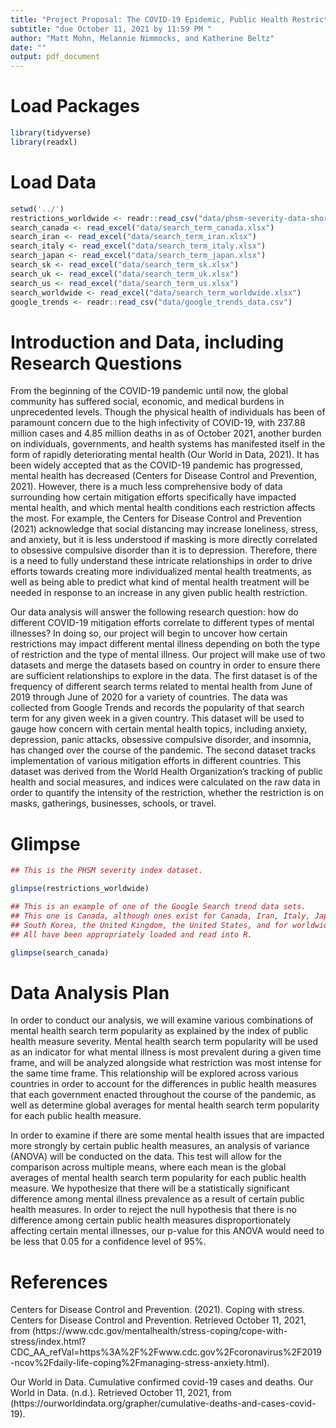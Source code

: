```yaml
---
title: "Project Proposal: The COVID-19 Epidemic, Public Health Restrictions, and Mental Health"
subtitle: "due October 11, 2021 by 11:59 PM "
author: "Matt Mohn, Melannie Nimmocks, and Katherine Beltz"
date: ""
output: pdf_document
---
```


# Load Packages

```r
library(tidyverse) 
library(readxl)
``` 

# Load Data
```r
setwd('../')
restrictions_worldwide <- readr::read_csv("data/phsm-severity-data-short.csv")
search_canada <- read_excel("data/search_term_canada.xlsx")
search_iran <- read_excel("data/search_term_iran.xlsx")
search_italy <- read_excel("data/search_term_italy.xlsx")
search_japan <- read_excel("data/search_term_japan.xlsx")
search_sk <- read_excel("data/search_term_sk.xlsx")
search_uk <- read_excel("data/search_term_uk.xlsx")
search_us <- read_excel("data/search_term_us.xlsx")
search_worldwide <- read_excel("data/search_term_worldwide.xlsx")
google_trends <- readr::read_csv("data/google_trends_data.csv")


```

# Introduction and Data, including Research Questions


  From the beginning of the COVID-19 pandemic until now, the global community has suffered social, economic, and medical burdens in unprecedented levels. Though the physical health of individuals has been of paramount concern due to the high infectivity of COVID-19, with 237.88 million cases and 4.85 million deaths in as of October 2021, another burden on individuals, governments, and health systems has manifested itself in the form of rapidly deteriorating mental health (Our World in Data, 2021). It has been widely accepted that as the COVID-19 pandemic has progressed, mental health has decreased (Centers for Disease Control and Prevention, 2021). However, there is a much less comprehensive body of data surrounding how certain mitigation efforts specifically have impacted mental health, and which mental health conditions each restriction affects the most. For example, the Centers for Disease Control and Prevention (2021) acknowledge that social distancing may increase loneliness, stress, and anxiety, but it is less understood if masking is more directly correlated to obsessive compulsive disorder than it is to depression. Therefore, there is a need to fully understand these intricate relationships in order to drive efforts towards creating more individualized mental health treatments, as well as being able to predict what kind of mental health treatment will be needed in response to an increase in any given public health restriction.

  Our data analysis will answer the following research question: how do different COVID-19 mitigation efforts correlate to different types of mental illnesses? In doing so, our project will begin to uncover how certain restrictions may impact different mental illness depending on both the type of restriction and the type of mental illness. Our project will make use of two datasets and merge the datasets based on country in order to ensure there are sufficient relationships to explore in the data. The first dataset is of the frequency of different search terms related to mental health from June of 2019 through June of 2020 for a variety of countries. The data was collected from Google Trends and records the popularity of that search term for any given week in a given country. This dataset will be used to gauge how concern with certain mental health topics, including anxiety, depression, panic attacks, obsessive compulsive disorder, and insomnia, has changed over the course of the pandemic. The second dataset tracks implementation of various mitigation efforts in different countries. This dataset was derived from the World Health Organization’s tracking of public health and social measures, and indices were calculated on the raw data in order to quantify the intensity of the restriction, whether the restriction is on masks, gatherings, businesses, schools, or travel. 


# Glimpse

```r

## This is the PHSM severity index dataset.

glimpse(restrictions_worldwide)

## This is an example of one of the Google Search trend data sets.
## This one is Canada, although ones exist for Canada, Iran, Italy, Japan, 
## South Korea, the United Kingdom, the United States, and for worldwide results.
## All have been appropriately loaded and read into R.

glimpse(search_canada)


```

# Data Analysis Plan

In order to conduct our analysis, we will examine various combinations of mental health search term popularity as explained by the index of public health measure severity. Mental health search term popularity will be used as an indicator for what mental illness is most prevalent during a given time frame, and will be analyzed alongside what restriction was most intense for the same time frame. This relationship will be explored across various countries in order to account for the differences in public health measures that each government enacted throughout the course of the pandemic, as well as determine global averages for mental health search term popularity for each public health measure. 


In order to examine if there are some mental health issues that are impacted more strongly by certain public health measures, an analysis of variance (ANOVA) will be conducted on the data. This test will allow for the comparison across multiple means, where each mean is the global averages of mental health search term popularity for each public health measure. We hypothesize that there will be a statistically significant difference among mental illness prevalence as a result of certain public health measures. In order to reject the null hypothesis that there is no difference among certain public health measures disproportionately affecting certain mental illnesses, our p-value for this ANOVA would need to be less that 0.05 for a confidence level of 95%.


# References

Centers for Disease Control and Prevention. (2021). Coping with stress. Centers for Disease 
Control and Prevention. Retrieved October 11, 2021, from (https://www.cdc.gov/mentalhealth/stress-coping/cope-with-stress/index.html?CDC_AA_refVal=https%3A%2F%2Fwww.cdc.gov%2Fcoronavirus%2F2019-ncov%2Fdaily-life-coping%2Fmanaging-stress-anxiety.html). 

Our World in Data. Cumulative confirmed covid-19 cases and deaths. Our World in Data. (n.d.). 
Retrieved October 11, 2021, from (https://ourworldindata.org/grapher/cumulative-deaths-and-cases-covid-19).

